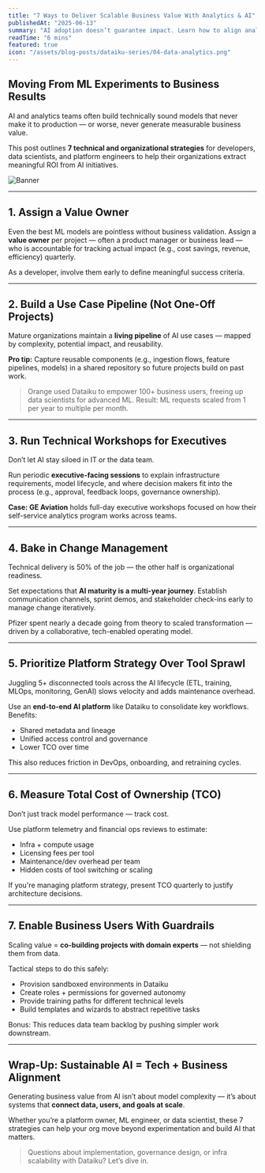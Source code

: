 ```yaml
---
title: "7 Ways to Deliver Scalable Business Value With Analytics & AI"
publishedAt: "2025-06-13"
summary: "AI adoption doesn’t guarantee impact. Learn how to align analytics and machine learning work with business outcomes through use case pipelines, executive collaboration, platform strategy, and AI governance — with real-world examples from teams using Dataiku."
readTime: "6 mins"
featured: true
icon: "/assets/blog-posts/dataiku-series/04-data-analytics.png"
---
```


## Moving From ML Experiments to Business Results

AI and analytics teams often build technically sound models that never make it to production — or worse, never generate measurable business value.

This post outlines **7 technical and organizational strategies** for developers, data scientists, and platform engineers to help their organizations extract meaningful ROI from AI initiatives.

![Banner](/assets/blog-posts/dataiku-series/04-data-analytics-value.png)

---

## 1. Assign a Value Owner

Even the best ML models are pointless without business validation. Assign a **value owner** per project — often a product manager or business lead — who is accountable for tracking actual impact (e.g., cost savings, revenue, efficiency) quarterly.

As a developer, involve them early to define meaningful success criteria.

---

## 2. Build a Use Case Pipeline (Not One-Off Projects)

Mature organizations maintain a **living pipeline** of AI use cases — mapped by complexity, potential impact, and reusability.

**Pro tip:** Capture reusable components (e.g., ingestion flows, feature pipelines, models) in a shared repository so future projects build on past work.

> Orange used Dataiku to empower 100+ business users, freeing up data scientists for advanced ML. Result: ML requests scaled from 1 per year to multiple per month.

---

## 3. Run Technical Workshops for Executives

Don’t let AI stay siloed in IT or the data team.

Run periodic **executive-facing sessions** to explain infrastructure requirements, model lifecycle, and where decision makers fit into the process (e.g., approval, feedback loops, governance ownership).

**Case: GE Aviation** holds full-day executive workshops focused on how their self-service analytics program works across teams.

---

## 4. Bake in Change Management

Technical delivery is 50% of the job — the other half is organizational readiness.

Set expectations that **AI maturity is a multi-year journey**. Establish communication channels, sprint demos, and stakeholder check-ins early to manage change iteratively.

Pfizer spent nearly a decade going from theory to scaled transformation — driven by a collaborative, tech-enabled operating model.

---

## 5. Prioritize Platform Strategy Over Tool Sprawl

Juggling 5+ disconnected tools across the AI lifecycle (ETL, training, MLOps, monitoring, GenAI) slows velocity and adds maintenance overhead.

Use an **end-to-end AI platform** like Dataiku to consolidate key workflows. Benefits:

- Shared metadata and lineage
- Unified access control and governance
- Lower TCO over time

This also reduces friction in DevOps, onboarding, and retraining cycles.

---

## 6. Measure Total Cost of Ownership (TCO)

Don’t just track model performance — track cost.

Use platform telemetry and financial ops reviews to estimate:

- Infra + compute usage
- Licensing fees per tool
- Maintenance/dev overhead per team
- Hidden costs of tool switching or scaling

If you're managing platform strategy, present TCO quarterly to justify architecture decisions.

---

## 7. Enable Business Users With Guardrails

Scaling value = **co-building projects with domain experts** — not shielding them from data.

Tactical steps to do this safely:

- Provision sandboxed environments in Dataiku
- Create roles + permissions for governed autonomy
- Provide training paths for different technical levels
- Build templates and wizards to abstract repetitive tasks

Bonus: This reduces data team backlog by pushing simpler work downstream.

---

## Wrap-Up: Sustainable AI = Tech + Business Alignment

Generating business value from AI isn’t about model complexity — it’s about systems that **connect data, users, and goals at scale**.

Whether you’re a platform owner, ML engineer, or data scientist, these 7 strategies can help your org move beyond experimentation and build AI that matters.

> Questions about implementation, governance design, or infra scalability with Dataiku? Let’s dive in.
